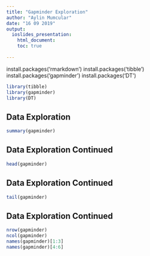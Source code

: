 ---
title: "Gapminder Exploration"
author: "Aylin Mumcular"
date: "16 09 2019"
output: 
  ioslides_presentation:
    html_document:
    toc: true
    
---


install.packages('rmarkdown')
install.packages('tibble')
install.packages('gapminder')
install.packages('DT')

```{r load, echo = FALSE}

library(tibble)
library(gapminder)
library(DT) 
```


## Data Exploration

```{r cars}
summary(gapminder)
```

## Data Exploration Continued
```{r}
head(gapminder)
```

## Data Exploration Continued

```{r}
tail(gapminder)
```

## Data Exploration Continued

```{r, font_size=10}
nrow(gapminder)
ncol(gapminder)
names(gapminder)[1:3]
names(gapminder)[4:6]
```





